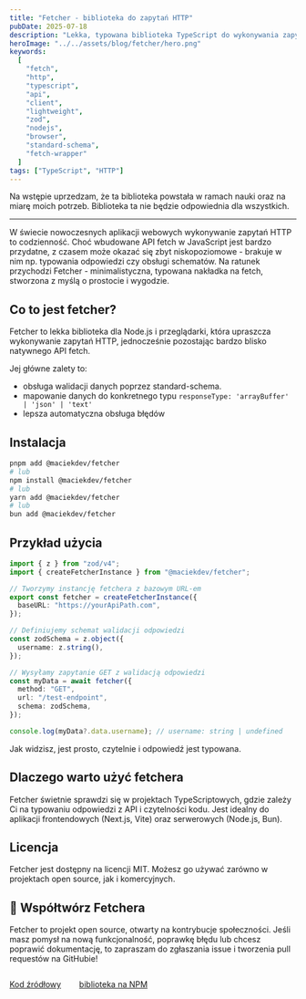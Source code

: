 ```yaml
---
title: "Fetcher - biblioteka do zapytań HTTP"
pubDate: 2025-07-18
description: "Lekka, typowana biblioteka TypeScript do wykonywania zapytań HTTP z użyciem znajomego API fetch."
heroImage: "../../assets/blog/fetcher/hero.png"
keywords:
  [
    "fetch",
    "http",
    "typescript",
    "api",
    "client",
    "lightweight",
    "zod",
    "nodejs",
    "browser",
    "standard-schema",
    "fetch-wrapper"
  ]
tags: ["TypeScript", "HTTP"]
---
```


Na wstępie uprzedzam, że ta biblioteka powstała w ramach nauki oraz na miarę moich potrzeb. Biblioteka ta nie będzie odpowiednia dla wszystkich.

---

W świecie nowoczesnych aplikacji webowych wykonywanie zapytań HTTP to codzienność. Choć wbudowane API fetch w JavaScript jest bardzo przydatne, z czasem może okazać się zbyt niskopoziomowe - brakuje w nim np. typowania odpowiedzi czy obsługi schematów. Na ratunek przychodzi Fetcher - minimalistyczna, typowana nakładka na fetch, stworzona z myślą o prostocie i wygodzie.

## Co to jest fetcher?

Fetcher to lekka biblioteka dla Node.js i przeglądarki, która upraszcza wykonywanie zapytań HTTP, jednocześnie pozostając bardzo blisko natywnego API fetch.

Jej główne zalety to:

- obsługa walidacji danych poprzez standard-schema.
- mapowanie danych do konkretnego typu `responseType: 'arrayBuffer' | 'json' | 'text'`
- lepsza automatyczna obsługa błędów


## Instalacja

```bash
pnpm add @maciekdev/fetcher
# lub
npm install @maciekdev/fetcher
# lub
yarn add @maciekdev/fetcher
# lub
bun add @maciekdev/fetcher
```


## Przykład użycia

```ts
import { z } from "zod/v4";
import { createFetcherInstance } from "@maciekdev/fetcher";

// Tworzymy instancję fetchera z bazowym URL-em
export const fetcher = createFetcherInstance({
  baseURL: "https://yourApiPath.com",
});

// Definiujemy schemat walidacji odpowiedzi
const zodSchema = z.object({
  username: z.string(),
});

// Wysyłamy zapytanie GET z walidacją odpowiedzi
const myData = await fetcher({
  method: "GET",
  url: "/test-endpoint",
  schema: zodSchema,
});

console.log(myData?.data.username); // username: string | undefined
```

Jak widzisz, jest prosto, czytelnie i odpowiedź jest typowana.

## Dlaczego warto użyć fetchera
Fetcher świetnie sprawdzi się w projektach TypeScriptowych, gdzie zależy Ci na typowaniu odpowiedzi z API i czytelności kodu. Jest idealny do aplikacji frontendowych (Next.js, Vite) oraz serwerowych (Node.js, Bun).

## Licencja
Fetcher jest dostępny na licencji MIT. Możesz go używać zarówno w projektach open source, jak i komercyjnych.


## 🤝 Współtwórz Fetchera
Fetcher to projekt open source, otwarty na kontrybucje społeczności. Jeśli masz pomysł na nową funkcjonalność, poprawkę błędu lub chcesz poprawić dokumentację, to zapraszam do zgłaszania issue i tworzenia pull requestów na GitHubie!


<div style="display: flex; gap: 2rem;">

<a
  target="_blank"
  href="https://github.com/maciejgarncarski/fetcher">
  Kod źródłowy
</a>

<a
  target="_blank"
  href="https://www.npmjs.com/package/@maciekdev/fetcher">
  biblioteka na NPM
</a>

</div>